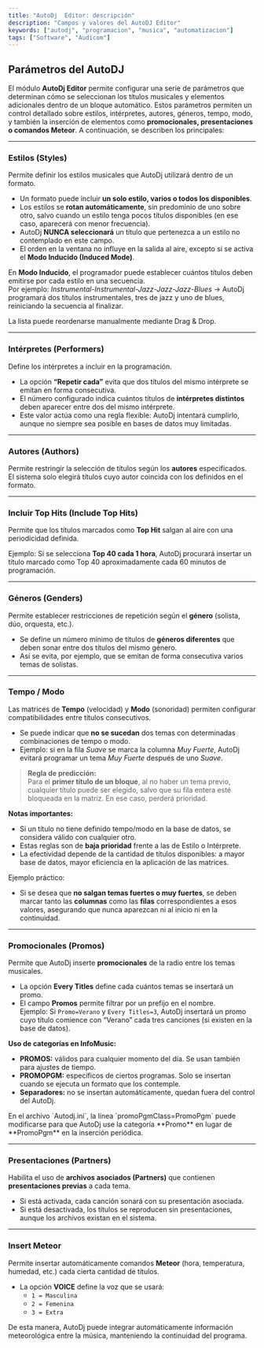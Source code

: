 ```yaml
---
title: "AutoDj  Editor: descripción"
description: "Campos y valores del AutoDJ Editor"
keywords: ["autodj", "programacion", "musica", "automatizacion"]
tags: ["Software", "Audicom"]
---
```


## Parámetros del AutoDJ

El módulo **AutoDj Editor** permite configurar una serie de parámetros que determinan cómo se seleccionan los títulos musicales y elementos adicionales dentro de un bloque automático. Estos parámetros permiten un control detallado sobre estilos, intérpretes, autores, géneros, tempo, modo, y también la inserción de elementos como **promocionales, presentaciones o comandos Meteor**. A continuación, se describen los principales:

---

### Estilos (Styles)

Permite definir los estilos musicales que AutoDj utilizará dentro de un formato.

- Un formato puede incluir **un solo estilo, varios o todos los disponibles**.
- Los estilos se **rotan automáticamente**, sin predominio de uno sobre otro, salvo cuando un estilo tenga pocos títulos disponibles (en ese caso, aparecerá con menor frecuencia).
- AutoDj **NUNCA seleccionará** un título que pertenezca a un estilo no contemplado en este campo.
- El orden en la ventana no influye en la salida al aire, excepto si se activa el **Modo Inducido (Induced Mode)**.

En **Modo Inducido**, el programador puede establecer cuántos títulos deben emitirse por cada estilo en una secuencia.\
Por ejemplo: _Instrumental-Instrumental-Jazz-Jazz-Jazz-Blues_ → AutoDj programará dos títulos instrumentales, tres de jazz y uno de blues, reiniciando la secuencia al finalizar.

La lista puede reordenarse manualmente mediante Drag & Drop.

---

### Intérpretes (Performers)

Define los intérpretes a incluir en la programación.

- La opción **“Repetir cada”** evita que dos títulos del mismo intérprete se emitan en forma consecutiva.
- El número configurado indica cuántos títulos de **intérpretes distintos** deben aparecer entre dos del mismo intérprete.
- Este valor actúa como una regla flexible: AutoDj intentará cumplirlo, aunque no siempre sea posible en bases de datos muy limitadas.

---

### Autores (Authors)

Permite restringir la selección de títulos según los **autores** especificados.\
El sistema solo elegirá títulos cuyo autor coincida con los definidos en el formato.

---

### Incluir Top Hits (Include Top Hits)

Permite que los títulos marcados como **Top Hit** salgan al aire con una periodicidad definida.

Ejemplo: Si se selecciona **Top 40 cada 1 hora**, AutoDj procurará insertar un título marcado como Top 40 aproximadamente cada 60 minutos de programación.

---

### Géneros (Genders)

Permite establecer restricciones de repetición según el **género** (solista, dúo, orquesta, etc.).

- Se define un número mínimo de títulos de **géneros diferentes** que deben sonar entre dos títulos del mismo género.
- Así se evita, por ejemplo, que se emitan de forma consecutiva varios temas de solistas.

---

### Tempo / Modo

Las matrices de **Tempo** (velocidad) y **Modo** (sonoridad) permiten configurar compatibilidades entre títulos consecutivos.

- Se puede indicar que **no se sucedan** dos temas con determinadas combinaciones de tempo o modo.
- Ejemplo: si en la fila _Suave_ se marca la columna _Muy Fuerte_, AutoDj evitará programar un tema _Muy Fuerte_ después de uno _Suave_.

> **Regla de predicción:**\
> Para el **primer título de un bloque**, al no haber un tema previo, cualquier título puede ser elegido, salvo que su fila entera esté bloqueada en la matriz. En ese caso, perderá prioridad.

**Notas importantes:**

- Si un título no tiene definido tempo/modo en la base de datos, se considera válido con cualquier otro.
- Estas reglas son de **baja prioridad** frente a las de Estilo o Intérprete.
- La efectividad depende de la cantidad de títulos disponibles: a mayor base de datos, mayor eficiencia en la aplicación de las matrices.

Ejemplo práctico:

- Si se desea que **no salgan temas fuertes o muy fuertes**, se deben marcar tanto las **columnas** como las **filas** correspondientes a esos valores, asegurando que nunca aparezcan ni al inicio ni en la continuidad.

---

### Promocionales (Promos)

Permite que AutoDj inserte **promocionales** de la radio entre los temas musicales.

- La opción **Every Titles** define cada cuántos temas se insertará un promo.
- El campo **Promos** permite filtrar por un prefijo en el nombre.\
  Ejemplo: Si `Promo=Verano` y `Every Titles=3`, AutoDj insertará un promo cuyo título comience con “Verano” cada tres canciones (si existen en la base de datos).

**Uso de categorías en InfoMusic:**

- **PROMOS:** válidos para cualquier momento del día. Se usan también para ajustes de tiempo.
- **PROMOPGM:** específicos de ciertos programas. Solo se insertan cuando se ejecuta un formato que los contemple.
- **Separadores:** no se insertan automáticamente, quedan fuera del control del AutoDj.

<Note>
  En el archivo `Autodj.ini`, la línea `promoPgmClass=PromoPgm` puede modificarse para que AutoDj use la categoría **Promo** en lugar de **PromoPgm** en la inserción periódica.
</Note>

---

### Presentaciones (Partners)

Habilita el uso de **archivos asociados (Partners)** que contienen **presentaciones previas** a cada tema.

- Si está activada, cada canción sonará con su presentación asociada.
- Si está desactivada, los títulos se reproducen sin presentaciones, aunque los archivos existan en el sistema.

---

### Insert Meteor

Permite insertar automáticamente comandos **Meteor** (hora, temperatura, humedad, etc.) cada cierta cantidad de títulos.

- La opción **VOICE** define la voz que se usará:
  - `1 = Masculina`
  - `2 = Femenina`
  - `3 = Extra`

De esta manera, AutoDj puede integrar automáticamente información meteorológica entre la música, manteniendo la continuidad del programa.